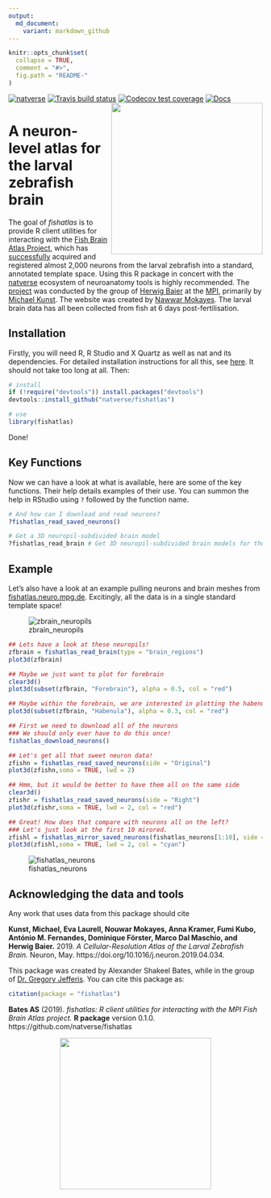 ```yaml
---
output:
  md_document:
    variant: markdown_github
---
```

<!-- README.md is generated from README.Rmd. Please edit that file -->

```r
knitr::opts_chunk$set(
  collapse = TRUE,
  comment = "#>",
  fig.path = "README-"
)
```
[![natverse](https://img.shields.io/badge/natverse-Part%20of%20the%20natverse-a241b6)](https://natverse.github.io)
[![Travis build status](https://travis-ci.org/natverse/fishatlas.svg?branch=master)](https://travis-ci.org/natverse/fishatlas)
[![Codecov test coverage](https://codecov.io/gh/natverse/fishatlas/branch/master/graph/badge.svg)](https://codecov.io/gh/natverse/fishatlas?branch=master)
[![Docs](https://img.shields.io/badge/docs-100%25-brightgreen.svg)](http://jefferislab.github.io/fishatlas/reference/)
<img align="right" width="300px" src="https://raw.githubusercontent.com/natverse/fishatlas/master/inst/images/hex-fishatlas.png">

# A neuron-level atlas for the larval zebrafish brain

The goal of *fishatlas* is to provide R client utilities for interacting with the [Fish Brain Atlas Project](https://www.neuro.mpg.de/baier/connectome), which has [successfully](https://www.cell.com/neuron/pdfExtended/S0896-6273(19)30391-5) acquired and registered almost 2,000 neurons from the larval zebrafish into a standard, annotated template space. Using this R package in concert with the [natverse](https://github.com/natverse/natverse) ecosystem of neuroanatomy tools is highly recommended. The [project](https://www.neuro.mpg.de/baier/connectome) was conducted by the group of [Herwig Baier](https://scholar.google.de/citations?user=e80hnfEAAAAJ&hl=en) at the [MPI](https://www.mpg.de/en),  primarily  by [Michael Kunst](https://scholar.google.co.uk/citations?user=yMyxCfQAAAAJ&hl=en). The website was created by [Nawwar Mokayes](https://www.linkedin.com/in/nouwarmokayes/?originalSubdomain=de). The larval brain data has all been collected from fish at 6 days post-fertilisation.

## Installation

Firstly, you will need R, R Studio and X Quartz as well as nat and its dependencies. For detailed installation instructions for all this, see [here](https://jefferis.github.io/nat/articles/Installation.html). It should not take too long at all. Then:

```r
# install
if (!require("devtools")) install.packages("devtools")
devtools::install_github("natverse/fishatlas")

# use 
library(fishatlas)
```

Done!

## Key Functions

Now we can have a look at what is available, here are some of the key functions. Their help details examples of their use. You can summon the help in RStudio using `?` followed by the function name.

```r
# And how can I download and read neurons?
?fishatlas_read_saved_neurons()

# Get a 3D neuropil-subdivided brain model
?fishatlas_read_brain # Get 3D neuropil-subdivided brain models for those brainspaces
```

## Example

Let's also have a look at an example pulling neurons and brain meshes from [fishatlas.neuro.mpg.de](https://fishatlas.neuro.mpg.de). Excitingly, all the data is in a single standard template space!

![zbrain_neuropils](https://raw.githubusercontent.com/natverse/fishatlas/master/inst/images/zbrain_neuropils.png)

```r
## Lets have a look at these neuropils!
zfbrain = fishatlas_read_brain(type = "brain_regions")
plot3d(zfbrain)

## Maybe we just want to plot for forebrain
clear3d()
plot3d(subset(zfbrain, "Forebrain"), alpha = 0.5, col = "red")

## Maybe within the forebrain, we are interested in plotting the habenula
plot3d(subset(zfbrain, "Habenula"), alpha = 0.3, col = "red")

## First we need to download all of the neurons
### We should only ever have to do this once!
fishatlas_download_neurons()

## Let's get all that sweet neuron data!
zfishn = fishatlas_read_saved_neurons(side = "Original")
plot3d(zfishn,soma = TRUE, lwd = 2)

## Hmm, but it would be better to have them all on the same side
clear3d()
zfishr = fishatlas_read_saved_neurons(side = "Right")
plot3d(zfishr,soma = TRUE, lwd = 2, col = "red")

## Great! How does that compare with neurons all on the left?
### Let's just look at the first 10 mirored.
zfishl = fishatlas_mirror_saved_neurons(fishatlas_neurons[1:10], side = "Left")
plot3d(zfishl,soma = TRUE, lwd = 2, col = "cyan")
```

![fishatlas_neurons](https://raw.githubusercontent.com/natverse/fishatlas/master/inst/images/fishatlas_neurons.png)

## Acknowledging the data and tools

Any work that uses data  from this package should cite

**Kunst, Michael, Eva Laurell, Nouwar Mokayes, Anna Kramer, Fumi Kubo, António M. Fernandes, Dominique Förster, Marco Dal Maschio, and Herwig Baier.** 2019. *A Cellular-Resolution Atlas of the Larval Zebrafish Brain.* Neuron, May. https://doi.org/10.1016/j.neuron.2019.04.034.

This package was created by Alexander Shakeel Bates, while in the group of [Dr. Gregory Jefferis](https://en.wikipedia.org/wiki/Gregory_Jefferis). You can cite this package as:

```r
citation(package = "fishatlas")
```

**Bates AS** (2019). *fishatlas: R client utilities for interacting with the MPI Fish Brain Atlas project.* **R package** version 0.1.0. https://github.com/natverse/fishatlas

<p align="center">
  <img width="300px" src="https://raw.githubusercontent.com/natverse/fishatlas/master/inst/images/hex-natverse_logo.png"/>
</p> 

